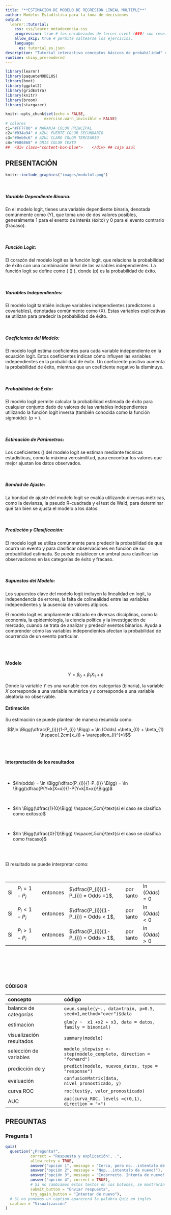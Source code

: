 ```yaml
---
title: "**ESTIMACION DE MODELO DE REGRESIÓN LINEAL MULTIPLE**"
author: Modelos Estadística para la toma de decisiones
output: 
  learnr::tutorial:
    css: css/learnr_metadocencia.css
    progressive: true # los encabezados de tercer nivel (###) son revelados progresivamente
    allow_skip: true # permite saltearse los ejercicios. 
    language:
      es: tutorial_es.json
description: "Tutorial interactivo conceptos básicos de probabilidad" # Esta descripción se ve en el panel Tutorial de RStudio 
runtime: shiny_prerendered
---
```


```r
library(learnr)
library(paqueteMODELOS)
library(boot)
library(ggplot2)
library(gridExtra)
library(knitr)
library(broom)
library(stargazer)

knitr::opts_chunk$set(echo = FALSE,
                 exercise.warn_invisible = FALSE)
# colores
c1="#FF7F00" # NARANJA COLOR PRINCIPAL
c2="#034a94" # AZUL FUERTE COLOR SECUNDARIO  
c3="#0eb0c6" # AZUL CLARO COLOR TERCEARIO  
c4="#686868" # GRIS COLOR TEXTO 
##  <div class="content-box-blue">    </div> ## caja azul
```

## **PRESENTACIÓN**

```r
knitr::include_graphics("images/modulo1.png")
```

<br/>

##### **Variable Dependiente Binaria**: 

En el modelo logit, tienes una variable dependiente binaria, denotada comúnmente como \(Y\), que toma uno de dos valores posibles, generalmente 1 para el evento de interés (éxito) y 0 para el evento contrario (fracaso).

<br/>

##### **Función Logit**: 

El corazón del modelo logit es la función logit, que relaciona la probabilidad de éxito con una combinación lineal de las variables independientes. La función logit se define como \( \ln\left(\frac{p}{1-p}\right) \), donde \(p\) es la probabilidad de éxito.

<br/>

##### **Variables Independientes**: 

El modelo logit también incluye variables independientes (predictores o covariables), denotadas comúnmente como \(X\). Estas variables explicativas se utilizan para predecir la probabilidad de éxito.

<br/>

##### **Coeficientes del Modelo**: 

El modelo logit estima coeficientes para cada variable independiente en la ecuación logit. Estos coeficientes indican cómo influyen las variables independientes en la probabilidad de éxito. Un coeficiente positivo aumenta la probabilidad de éxito, mientras que un coeficiente negativo la disminuye.

<br/>

##### **Probabilidad de Éxito**: 

El modelo logit permite calcular la probabilidad estimada de éxito para cualquier conjunto dado de valores de las variables independientes utilizando la función logit inversa (también conocida como la función sigmoide): \(p = \frac{e^{\beta_0 + \beta_1X_1 + \beta_2X_2 + \ldots + \beta_kX_k}}{1 + e^{\beta_0 + \beta_1X_1 + \beta_2X_2 + \ldots + \beta_kX_k}}\).

<br/>

##### **Estimación de Parámetros**: 

Los coeficientes \(\beta\) del modelo logit se estiman mediante técnicas estadísticas, como la máxima verosimilitud, para encontrar los valores que mejor ajustan los datos observados.

<br/>

##### **Bondad de Ajuste**: 

La bondad de ajuste del modelo logit se evalúa utilizando diversas métricas, como la devianza, la pseudo R-cuadrada y el test de Wald, para determinar qué tan bien se ajusta el modelo a los datos.

<br/>

##### **Predicción y Clasificación**: 

El modelo logit se utiliza comúnmente para predecir la probabilidad de que ocurra un evento y para clasificar observaciones en función de su probabilidad estimada. Se puede establecer un umbral para clasificar las observaciones en las categorías de éxito y fracaso.

<br/>

##### **Supuestos del Modelo**: 

Los supuestos clave del modelo logit incluyen la linealidad en logit, la independencia de errores, la falta de colinealidad entre las variables independientes y la ausencia de valores atípicos.

El modelo logit es ampliamente utilizado en diversas disciplinas, como la economía, la epidemiología, la ciencia política y la investigación de mercado, cuando se trata de analizar y predecir eventos binarios. Ayuda a comprender cómo las variables independientes afectan la probabilidad de ocurrencia de un evento particular.

<br/><br/>

#### **Modelo**

<div class="content-box-blue">
$$Y = \beta_{0} + \beta_{1}X_{1} + \varepsilon$$
</div>

Donde la variable $Y$ es una variable con dos categorías (binaria), la variable $X$ corresponde a una variable numérica y $\varepsilon$ corresponde a una variable aleatoria no observable.


#### **Estimación**

Su estimación se puede plantear de manera resumida como:


<div class="content-box-blue">
$$\ln \Bigg(\dfrac{P_{i}}{1-P_{i}} \Bigg) = \ln (Odds) =\beta_{0} + \beta_{1} \hspace{.2cm}x_{i} + \varepsilon_{i}^{*}$$

<br/><br/>

#### **Interpretación de los resultados**


</br>

* $\ln(odds) = \ln \Bigg(\dfrac{P_{i}}{1-P_{i}} \Bigg) = \ln \Bigg(\dfrac{P(Y=k|X=x)}{1-P(Y=k|X=x)}\Bigg)$

</br>

* $\ln \Bigg(\dfrac{1}{0}\Bigg) \hspace{.5cm}\text{si el caso se clasifica como exitoso}$

</br>

* $\ln \Bigg(\dfrac{0}{1}\Bigg) \hspace{.5cm}\text{si el caso se clasifica como fracaso}$

</br></br>



El resultado se puede interpretar como:

</br>

|    |                  |          |                                      |           |                |
|:---|:-----------------|:---------|:-------------------------------------|-----------|:---------------|
| Si |$P_{i} = 1-P_{i}$ | entonces |$\dfrac{P_{i}}{1-P_{i}} = Odds =1$,   | por tanto | $\ln(Odds) = 0$|     
| Si | $P_{i} < 1-P_{i}$| entonces | $\dfrac{P_{i}}{1-P_{i}} = Odds < 1$,| por tanto | $\ln(Odds) < 0$|      
| Si | $P_{i} > 1-P_{i}$| entonces | $\dfrac{P_{i}}{1-P_{i}} = Odds > 1$, | por tanto |$\ln(Odds) > 0$ |     



</br></br>



</br></br>

#### **CÓDIGO R**

| concepto                   | código                                             |
|:---------------------------|:---------------------------------------------------|
| balance de categorías      | `ovun.sample(y~., data=train, p=0.5, seed=1,method="over")$data` |
| estimacion                 | `glm(y ~  x1 +x2 + x3, data = datos, family = binomial)`|
| visualización resultados   | `summary(modelo)`                                  |
| selección de variables     | `modelo_stepwise <- step(modelo_completo, direction = "forward")`|
| predicción de y            | `predict(modelo, nuevos_datos, type = "response")` |
| evaluación                 | `confusionMatrix(data, nivel_pronosticado, y)`     |
| curva ROC                  | `roc(test$y, valor_pronosticado)`                  |
| AUC                        | `auc(curva_ROC, levels =c(0,1), direction = "<")`  |

## **PREGUNTAS**

### **Pregunta 1**

```r

quiz(
  question("¿Pregunta?",
           correct = "Respuesta y explicación!, .",
           allow_retry = TRUE,
           answer("opción 1", message = "Cerca, pero no...intentalo de nuevo!"),
           answer("opción 2", message = "Nop...intentalo de nuevo!"),
           answer("opción 3", message = "Incorrecto. Intenta de nuevo!."),
           answer("opción 4", correct = TRUE),
           # Si no cambiamos estos textos en los botones, se mostrarán en Inglés
           submit_button = "Enviar respuesta",
           try_again_button = "Intentar de nuevo"),
  # Si no ponemos un caption aparecerá la palabra Quiz en inglés.
  caption = "Visualización"
)

```




